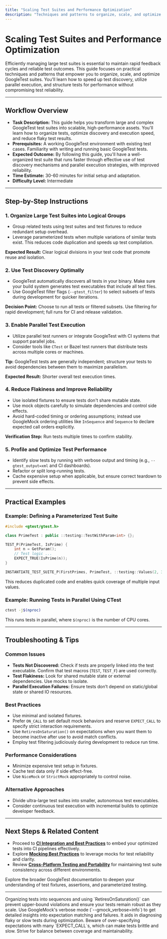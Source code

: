 ```yaml
---
title: "Scaling Test Suites and Performance Optimization"
description: "Techniques and patterns to organize, scale, and optimize large test suites for performance and reliability, including test discovery and parallel execution approaches."
---
```


# Scaling Test Suites and Performance Optimization

Efficiently managing large test suites is essential to maintain rapid feedback cycles and reliable test outcomes. This guide focuses on practical techniques and patterns that empower you to organize, scale, and optimize GoogleTest suites. You'll learn how to speed up test discovery, utilize parallel execution, and structure tests for performance without compromising test reliability.

---

## Workflow Overview

- **Task Description:** This guide helps you transform large and complex GoogleTest test suites into scalable, high-performance assets. You'll learn how to organize tests, optimize discovery and execution speed, and reduce flaky test results.
- **Prerequisites:** A working GoogleTest environment with existing test cases. Familiarity with writing and running basic GoogleTest tests.
- **Expected Outcome:** By following this guide, you'll have a well-organized test suite that runs faster through effective use of test discovery mechanisms and parallel execution strategies, with improved reliability.
- **Time Estimate:** 30-60 minutes for initial setup and adaptation.
- **Difficulty Level:** Intermediate

---

## Step-by-Step Instructions

### 1. Organize Large Test Suites into Logical Groups

- Group related tests using test suites and test fixtures to reduce redundant setup overhead.
- Leverage parameterized tests when multiple variations of similar tests exist. This reduces code duplication and speeds up test compilation.

**Expected Result:** Clear logical divisions in your test code that promote reuse and isolation.

### 2. Use Test Discovery Optimally

- GoogleTest automatically discovers all tests in your binary. Make sure your build system generates test executables that include all test files.
- Use GoogleTest filter flags (`--gtest_filter`) to select subsets of tests during development for quicker iterations.

**Decision Point:** Choose to run all tests or filtered subsets. Use filtering for rapid development; full runs for CI and release validation.

### 3. Enable Parallel Test Execution

- Utilize parallel test runners or integrate GoogleTest with CI systems that support parallel jobs.
- Consider tools like `CTest` or Bazel test runners that distribute tests across multiple cores or machines.

**Tip:** GoogleTest tests are generally independent; structure your tests to avoid dependencies between them to maximize parallelism.

**Expected Result:** Shorter overall test execution times.

### 4. Reduce Flakiness and Improve Reliability

- Use isolated fixtures to ensure tests don't share mutable state.
- Use mock objects carefully to simulate dependencies and control side effects.
- Avoid hard-coded timing or ordering assumptions; instead use GoogleMock ordering utilities like `InSequence` and `Sequence` to declare expected call orders explicitly.

**Verification Step:** Run tests multiple times to confirm stability.

### 5. Profile and Optimize Test Performance

- Identify slow tests by running with verbose output and timing (e.g., `--gtest_output=xml` and CI dashboards).
- Refactor or split long-running tests.
- Cache expensive setup when applicable, but ensure correct teardown to prevent side effects.

---

## Practical Examples

### Example: Defining a Parameterized Test Suite

```cpp
#include <gtest/gtest.h>

class PrimeTest : public ::testing::TestWithParam<int> {};

TEST_P(PrimeTest, IsPrime) {
    int n = GetParam();
    // Test logic ...
    EXPECT_TRUE(IsPrime(n));
}

INSTANTIATE_TEST_SUITE_P(FirstPrimes, PrimeTest, ::testing::Values(2, 3, 5, 7));
```

This reduces duplicated code and enables quick coverage of multiple input values.

### Example: Running Tests in Parallel Using CTest

```bash
ctest -j$(nproc)
```

This runs tests in parallel, where `$(nproc)` is the number of CPU cores.

---

## Troubleshooting & Tips

### Common Issues

- **Tests Not Discovered:** Check if tests are properly linked into the test executable. Confirm that test macros (`TEST`, `TEST_F`) are used correctly.
- **Test Flakiness:** Look for shared mutable state or external dependencies. Use mocks to isolate.
- **Parallel Execution Failures:** Ensure tests don’t depend on static/global state or shared IO resources.

### Best Practices

- Use minimal and isolated fixtures.
- Prefer `ON_CALL` to set default mock behaviors and reserve `EXPECT_CALL` to specify strict interaction requirements.
- Use `RetiresOnSaturation()` on expectations when you want them to become inactive after use to avoid match conflicts.
- Employ test filtering judiciously during development to reduce run time.

### Performance Considerations

- Minimize expensive test setup in fixtures.
- Cache test data only if side effect-free.
- Use `NiceMock` or `StrictMock` appropriately to control noise.

### Alternative Approaches

- Divide ultra-large test suites into smaller, autonomous test executables.
- Consider continuous test execution with incremental builds to optimize developer feedback.

---

## Next Steps & Related Content

- Proceed to **[CI Integration and Best Practices](https://github.com/google/googletest/blob/main/docs/guides/advanced-and-integration-guides/ci-integration-and-best-practices.md)** to embed your optimized tests into CI pipelines effectively.
- Explore **[Mocking Best Practices](https://github.com/google/googletest/blob/main/docs/guides/real-world-workflows/mocking-best-practices.md)** to leverage mocks for test reliability and clarity.
- Review **[Cross-Platform Testing and Portability](https://github.com/google/googletest/blob/main/docs/guides/advanced-and-integration-guides/cross-platform-testing.md)** for maintaining test suite consistency across different environments.

Explore the broader GoogleTest documentation to deepen your understanding of test fixtures, assertions, and parameterized testing.

---

<Tip>
Organizing tests into sequences and using `RetiresOnSaturation()` can prevent upper-bound violations and ensure your tests remain robust as they scale.
</Tip>

<Note>
Use GoogleMock's verbose mode (`--gmock_verbose=info`) to get detailed insights into expectation matching and failures. It aids in diagnosing flaky or slow tests during optimization.
</Note>

<Warning>
Beware of over-specifying expectations with many `EXPECT_CALL`s, which can make tests brittle and slow. Strive for balance between coverage and maintainability.
</Warning>